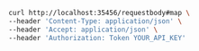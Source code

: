 ```bash showLineNumbers copy filename="Request Body Post Application Json Map usage example"
curl http://localhost:35456/requestbody#map \
--header 'Content-Type: application/json' \
--header 'Accept: application/json' \
--header 'Authorization: Token YOUR_API_KEY'
```
